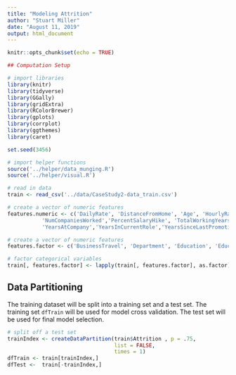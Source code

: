```yaml
---
title: "Modeling Attrition"
author: "Stuart Miller"
date: "August 11, 2019"
output: html_document
---
```


```r
knitr::opts_chunk$set(echo = TRUE)
```


```r
## Computation Setup

# import libraries
library(knitr)
library(tidyverse)
library(GGally)
library(gridExtra)
library(RColorBrewer)
library(gplots)
library(corrplot)
library(ggthemes)
library(caret)

set.seed(3456)

# import helper functions
source('../helper/data_munging.R')
source('../helper/visual.R')

# read in data
train <- read_csv('../data/CaseStudy2-data_train.csv')

# create a vector of numeric features
features.numeric <- c('DailyRate', 'DistanceFromHome', 'Age', 'HourlyRate', 'MonthlyIncome', 'MonthlyRate',
           'NumCompaniesWorked','PercentSalaryHike', 'TotalWorkingYears', 'TrainingTimesLastYear',
           'YearsAtCompany','YearsInCurrentRole','YearsSinceLastPromotion', 'YearsWithCurrManager')

# create a vector of numeric features
features.factor <- c('BusinessTravel', 'Department', 'Education', 'EducationField', 'EmployeeNumber', 'EnvironmentSatisfaction', 'Gender', 'JobInvolvement', 'JobLevel', 'JobRole', 'JobSatisfaction', 'MaritalStatus', 'OverTime', 'PerformanceRating', 'RelationshipSatisfaction', 'StockOptionLevel', 'WorkLifeBalance')

# factor categorical variables
train[, features.factor] <- lapply(train[, features.factor], as.factor)
```

## Data Partitioning

The training dataset will be split into a training set and a test set. The training set `dfTrain` will be used for model cross validation. The test set will be used for final model selection.

```r
# split off a test set
trainIndex <- createDataPartition(train$Attrition , p = .75, 
                                  list = FALSE, 
                                  times = 1)
dfTrain <- train[trainIndex,]
dfTest <-  train[-trainIndex,]
```
























